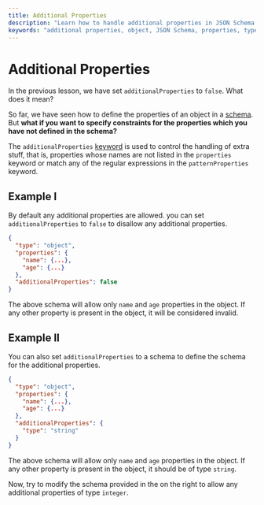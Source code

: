 ```yaml
---
title: Additional Properties
description: "Learn how to handle additional properties in JSON Schema using the additionalProperties keyword, including disallowing extra properties and defining schemas for them."
keywords: "additional properties, object, JSON Schema, properties, type, required, patternProperties, schema, keyword"
---
```


# Additional Properties

In the previous lesson, we have set `additionalProperties` to `false`. What does it mean? 

So far, we have seen how to define the properties of an object in a [schema](https://json-schema.org/learn/glossary#schema). But **what if you want to specify constraints for the properties which you have not defined in the schema?**

The `additionalProperties` [keyword](https://json-schema.org/learn/glossary#keyword) is used to control the handling of extra stuff, that is, properties whose names are not listed in the `properties` keyword or match any of the regular expressions in the `patternProperties` keyword. 

## Example I

By default any additional properties are allowed. you can set `additionalProperties` to `false` to disallow any additional properties.

```json
{
  "type": "object",
  "properties": {
    "name": {...},
    "age": {...}
  },
  "additionalProperties": false
}
```

The above schema will allow only `name` and `age` properties in the object. If any other property is present in the object, it will be considered invalid.

## Example II


You can also set `additionalProperties` to a schema to define the schema for the additional properties.

```json
{
  "type": "object",
  "properties": {
    "name": {...},
    "age": {...}
  },
  "additionalProperties": {
    "type": "string"
  }
}
```

The above schema will allow only `name` and `age` properties in the object. If any other property is present in the object, it should be of type `string`.

Now, try to modify the schema provided in the <SideEditorLink/> on the right to allow any additional properties of type `integer`.
